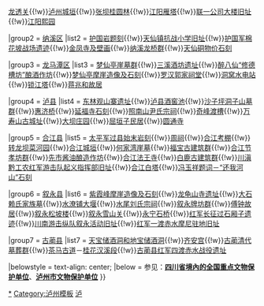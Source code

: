 {{Navbox
|name = 泸州市境内的四川省文物保护单位
|title = [[四川省文物保护单位|泸州市境内的四川省文物保护单位]]
|style = text-align: left;
|state = {{{state<includeonly>|collapsed</includeonly>}}}

|group1 = [[江阳区]]
|list1 = [[朱家山东华诗社旧址]]{{!w}}[[龙透关]]{{!w}}[[泸州城垣]]{{!w}}[[张坝桂圆林]]{{!w}}[[江阳雁塔]]{{!w}}[[联一公司大楼旧址]]{{!w}}[[江阳熙园]]

|group2 = [[纳溪区]]
|list2 =  [[护国岩题刻]]{{!w}}[[天仙镇抗战小学旧址]]{{!w}}[[护国军棉花坡战场遗迹]]{{!w}}[[金凤寺及壁画]]{{!w}}[[纳溪龙桥群]]{{!w}}[[天仙硐物价石刻]]

|group3 = [[龙马潭区]]
|list3 =  [[梦仙亭崖墓群]]{{!w}}[[三溪酒坊遗址]]{{!w}}[[醉八仙“修德槽坊”酿酒作坊]]{{!w}}[[梦仙亭摩崖造像及石刻]]{{!w}}[[罗汉郭家祠堂]]{{!w}}[[洞窝水电站]]{{!w}}[[锁江塔]]{{!w}}[[蒋兆和故居]]

|group4 = [[泸县]]
|list4 = [[东林观山寨遗址]]{{!w}}[[泸县酒窖池]]{{!w}}[[沙子坪洞子山墓群]]{{!w}}[[泸县惠济桥|惠济桥]]{{!w}}[[延福寺石刻]]{{!w}}[[照南山尹氏宗祠]]{{!w}}[[奇峰渡槽]]{{!w}}[[万寿山古城址]]{{!w}}[[大坝庄园]]{{!w}}[[屈垣子民居]]{{!w}}[[圆通寺]]

|group5 = [[合江县]]
|list5 = [[太平军过县始末岩刻]]{{!w}}[[周祠]]{{!w}}[[合江考棚]]{{!w}}[[转龙坝菜河园]]{{!w}}[[合江城垣]]{{!w}}[[何家湾崖墓]]{{!w}}[[福宝古建筑群]]{{!w}}[[合江节孝坊群]]{{!w}}[[先市酱油酿造作坊]]{{!w}}[[合江法王寺]]{{!w}}[[白鹿古建筑群]]{{!w}}[[川滇黔工农红军游击队起义指挥部旧址]]{{!w}}[[合江白塔]]{{!w}}[[冯玉祥题词－“还我河山”石刻]]

|group6 = [[叙永县]]
|list6 = [[紫霞峰摩崖造像及石刻]]{{!w}}[[龙龟山寺遗址]]{{!w}}[[大石赖氏家族墓]]{{!w}}[[水潦铺大堰]]{{!w}}[[水尾刘氏宗祠]]{{!w}}[[叙永牌坊群]]{{!w}}[[傅钟故居]]{{!w}}[[叙永松坡楼]]{{!w}}[[叙永雪山关]]{{!w}}[[永宁石桥]]{{!w}}[[红军长征过石厢子遗迹]]{{!w}}[[川南游击纵队叙永活动旧址]]{{!w}}[[红军一渡赤水摩尼驻地旧址]]

|group7 = [[古蔺县]]
|list7 = [[天宝储酒洞和地宝储酒洞]]{{!w}}[[齐安宫]]{{!w}}[[古蔺清代墓葬群]]{{!w}}[[茶马古道]]－[[桂花汉溪段]]{{!w}}[[古蔺县红军四渡赤水战役遗址]]

|belowstyle = text-align: center;
|below = 参见：'''[[四川全国重点文物保护单位列表|四川省境內的全国重点文物保护单位]]'''、'''[[泸州市文物保护单位]]'''
}}<noinclude>
[[Category:泸州文物保护单位|*]]
[[Category:泸州模板]]
[[Category:四川省文物保护单位模板|泸]]
</noinclude>